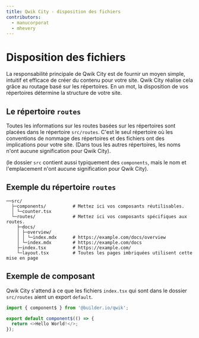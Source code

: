 ```yaml
---
title: Qwik City - disposition des fichiers
contributors:
  - manucorporat
  - mhevery
---
```


# Disposition des fichiers

La responsabilité principale de Qwik City est de fournir un moyen simple, intuitif et efficace de créer du contenu pour votre site. Qwik City réalise cela grâce au routage basé sur les répertoires. En un mot, la disposition de vos répertoires détermine la structure de votre site.

## Le répertoire `routes`

Toutes les informations sur les routes basées sur les répertoires sont placées dans le répertoire `src/routes`. C'est le seul répertoire où les conventions de nommage des répertoires et des fichiers ont des implications pour votre site. (Dans tous les autres répertoires, les noms n'ont aucune signification pour Qwik City).

(le dossier `src` contient aussi typiquement des `components`, mais le nom et l'emplacement n'ont aucune signification pour Qwik City).

## Exemple du répertoire `routes`

```
──src/
  ├─components/          # Mettez ici vos composants réutilisables.
  │ └─counter.tsx
  └─routes/              # Mettez ici vos composants spécifiques aux routes.
    ├─docs/
    │ ├─overview/
    │ │ └─index.mdx      # https://example.com/docs/overview
    │ └─index.mdx        # https://example.com/docs
    ├─index.tsx          # https://example.com/
    └─layout.tsx         # Toutes les pages imbriquées utilisent cette mise en page
```

## Exemple de composant

Qwik City s'attend à ce que les fichiers `index.tsx` qui sont dans le dossier `src/routes` aient un export `default`.

```typescript
import { component$ } from '@builder.io/qwik';

export default component$(() => {
  return <>Hello World!</>;
});
```
